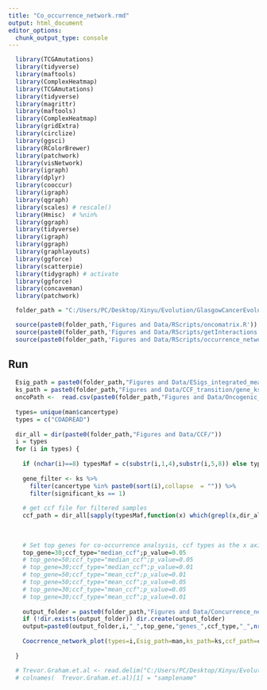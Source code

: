 ```yaml
---
title: "Co_occurrence_network.rmd"
output: html_document
editor_options:
  chunk_output_type: console
---
```


```r
  library(TCGAmutations)
  library(tidyverse)
  library(maftools)
  library(ComplexHeatmap)
  library(TCGAmutations)
  library(tidyverse)
  library(magrittr)
  library(maftools)
  library(ComplexHeatmap)
  library(gridExtra)
  library(circlize)
  library(ggsci)
  library(RColorBrewer)
  library(patchwork)
  library(visNetwork)
  library(igraph)
  library(dplyr)
  library(cooccur)
  library(igraph)
  library(qgraph)
  library(scales) # rescale()
  library(Hmisc)  # %nin%
  library(ggraph)
  library(tidyverse)
  library(igraph)
  library(ggraph)
  library(graphlayouts)
  library(ggforce)
  library(scatterpie)
  library(tidygraph) # activate
  library(ggforce)
  library(concaveman)
  library(patchwork)

  folder_path = "C:/Users/PC/Desktop/Xinyu/Evolution/GlasgowCancerEvolution/"

  source(paste0(folder_path,'Figures and Data/RScripts/oncomatrix.R'))
  source(paste0(folder_path,'Figures and Data/RScripts/getInteractions.R'))
  source(paste0(folder_path,'Figures and Data/RScripts/occurrence_network_plot.R'))
```

## Run 

```r

  Esig_path = paste0(folder_path,"Figures and Data/ESigs_integrated_measure_4146_20210501.csv")
  ks_path = paste0(folder_path,"Figures and Data/CCF_transition/gene_ks_fisher_table_4000_20210502.csv")
  oncoPath <-  read.csv(paste0(folder_path,"Figures and Data/Oncogenic_pathways.csv"))
  
  types= unique(man$cancertype)
  types = c("COADREAD")
 
  dir_all = dir(paste0(folder_path,"Figures and Data/CCF/"))
  i = types
  for (i in types) {
    
    if (nchar(i)==8) typesMaf = c(substr(i,1,4),substr(i,5,8)) else typesMaf = i
    
    gene_filter <- ks %>%
      filter(cancertype %in% paste0(sort(i),collapse  = "")) %>% 
      filter(significant_ks == 1)
    
    # get ccf file for filtered samples
    ccf_path = dir_all[sapply(typesMaf,function(x) which(grepl(x,dir_all)))]
    
   
    
    # Set top genes for co-occurrence analsysis, ccf types as the x axis and maximum p value filtered as network
    top_gene=30;ccf_type="median_ccf";p_value=0.05
    # top_gene=50;ccf_type="median_ccf";p_value=0.05
    # top_gene=30;ccf_type="median_ccf";p_value=0.01
    # top_gene=50;ccf_type="mean_ccf";p_value=0.01
    # top_gene=50;ccf_type="mean_ccf";p_value=0.05
    # top_gene=30;ccf_type="mean_ccf";p_value=0.05
    # top_gene=30;ccf_type="mean_ccf";p_value=0.01
    
    output_folder = paste0(folder_path,"Figures and Data/Concurrence_network_",Sys.Date(),"/")
    if (!dir.exists(output_folder)) dir.create(output_folder)
    output=paste0(output_folder,i,"_",top_gene,"genes_",ccf_type,"_",nrow(sample_filter),"_samples_",p_value,".pdf")
    
    Coocrrence_network_plot(types=i,Esig_path=man,ks_path=ks,ccf_path=ccf_path,manSelect=sample_filter,output=output,top_gene=top_gene,p_value=p_value,ccf_type=ccf_type,ccf_all= ccf_filter,oncoPath=oncoPath)
    
  }

  # Trevor.Graham.et.al <- read.delim("C:/Users/PC/Desktop/Xinyu/Evolution/GlasgowCancerEvolution/Archive/Data/TCGA/Trevor Graham et al.txt")
  # colnames(  Trevor.Graham.et.al)[1] = "samplename"

  
```


